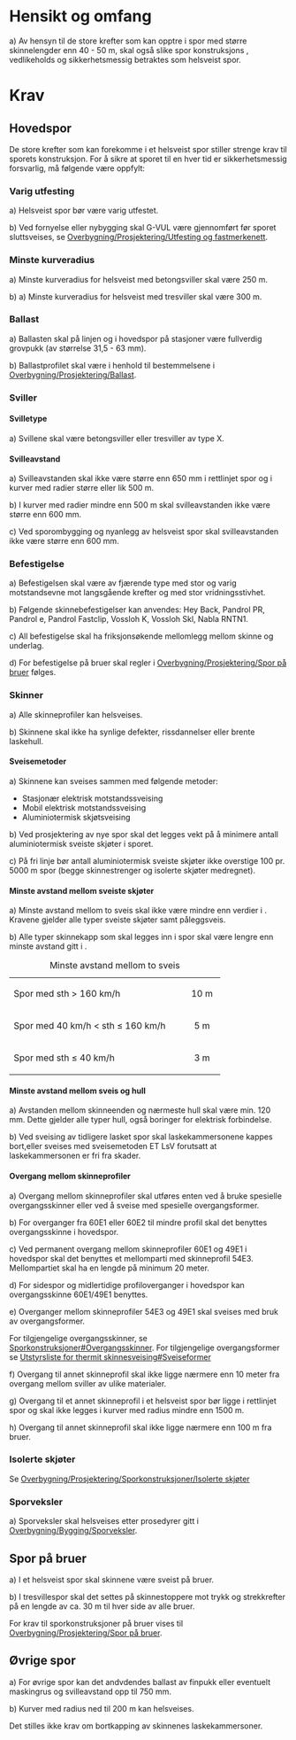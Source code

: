 =Hensikt og omfang=
{{lærebokstoff|Kapitlet fastlegger de sportekniske krav til et helsveist spor. Et helsveist spor er et sporavsnitt hvor skinnene er sveist sammen til kontinuerlige skinnestrenger uten skjøter. Et helsveist spor eliminerer skjøter, noe som medfører mindre vedlikeholdskostnader og bedre komfort for passasjerene.}}


{{lærebokstoff|Skinnene forandrer lengde med temperaturen. I et spor med laskede skinneskjøter (kortskinnespor) skjer lengdeforandringene over hele skinnens lengde. I et helsveist spor kan lengdeforandringer bare skje i sporets pustepartier i hver ende av sporet, mens skinnene i den sentrale del av sporet er helt hindret i å bevege seg. Som følge av at lengdeforandring ikke er mulig vil det bygges opp store aksialkrefter i skinnene. Lengden av pustepartiene er avhengig av friksjonsmotstanden i laskeskjøtene og motstanden mot lengdeforskyvning ved hver sville innenfor pustepartiene. Jo større disse motstander er samlet, desto kortere er pustepartiene.}}


{{lærebokstoff|Avhengig av sportype og tilstand (skinner, sviller, befestigelse og ballast) kan man regne med pustelengder på mellom 50 og 100 m. For at spor skal regnes som helsveist, må derfor skinnelengden teoretisk være minst 2x50 m <nowiki>=</nowiki> 100m.}}

a) Av hensyn til de store krefter som kan opptre i spor med større skinnelengder enn 40 - 50 m, skal også slike spor konstruksjons , vedlikeholds og sikkerhetsmessig betraktes som helsveist spor.

=Krav=

==Hovedspor==
De store krefter som kan forekomme i et helsveist spor stiller strenge krav til sporets konstruksjon. For å sikre at sporet til en hver tid er sikkerhetsmessig forsvarlig, må følgende være oppfylt:

===Varig utfesting===
a) Helsveist spor bør være varig utfestet. 

b) Ved fornyelse eller nybygging skal G-VUL være gjennomført før sporet sluttsveises, se [[Overbygning/Prosjektering/Utfesting og fastmerkenett#Geodetisk varig utfesting av linjen|Overbygning/Prosjektering/Utfesting og fastmerkenett]].

===Minste kurveradius===
a) <label id="overbygning_helsveist_1">Minste kurveradius for helsveist med betongsviller skal være 250 m.</label>

b) a) <label id="overbygning_helsveist_2">Minste kurveradius for helsveist med tresviller skal være 300 m.</label>

===Ballast===
a) <label id="overbygning_helsveist_3">Ballasten skal på linjen og i hovedspor på stasjoner være fullverdig grovpukk (av størrelse 31,5 - 63 mm).  </label>

b) Ballastprofilet skal være i henhold til bestemmelsene i [[Overbygning/Prosjektering/Ballast]].

===Sviller===

====Svilletype====
a) <label id="overbygning_helsveist_4">Svillene skal være betongsviller eller tresviller av type X. </label>

====Svilleavstand====
a) <label id="overbygning_helsveist_5">Svilleavstanden skal ikke være større enn 650 mm i rettlinjet spor og i kurver med radier større eller lik 500 m. </label>

b) <label id="overbygning_helsveist_6">I kurver med radier mindre enn 500 m skal svilleavstanden ikke være større enn 600 mm.</label>

c) <label id="overbygning_helsveist_7">Ved sporombygging og nyanlegg av helsveist spor skal svilleavstanden ikke være større enn 600 mm.</label>

===Befestigelse===
a) Befestigelsen skal være av fjærende type med stor og varig motstandsevne mot langsgående krefter og med stor vridningsstivhet.

b) Følgende skinnebefestigelser kan anvendes: Hey Back, Pandrol PR, Pandrol e, Pandrol Fastclip, Vossloh K, Vossloh Skl, Nabla RNTN1. 

c) All befestigelse skal ha friksjonsøkende mellomlegg mellom skinne og underlag.

d) For befestigelse på bruer skal regler i [[Overbygning/Prosjektering/Spor på bruer#Befestigelse|Overbygning/Prosjektering/Spor på bruer]] følges.

===Skinner===
a) Alle skinneprofiler kan helsveises. 

b) Skinnene skal ikke ha synlige defekter, rissdannelser eller brente laskehull.

====Sveisemetoder====
a) Skinnene kan sveises sammen med følgende metoder:

*Stasjonær elektrisk motstandssveising
*Mobil elektrisk motstandssveising
*Aluminiotermisk skjøtsveising

b) Ved prosjektering av nye spor skal det legges vekt på å minimere antall aluminiotermisk sveiste skjøter i sporet. 

c) På fri linje bør antall aluminiotermisk sveiste skjøter ikke overstige 100 pr. 5000 m spor (begge skinnestrenger og isolerte skjøter medregnet).

====Minste avstand mellom sveiste skjøter====
a) Minste avstand mellom to sveis skal ikke være mindre enn verdier i <xr id="tab:Minste avstand mellom to sveis" />.  Kravene gjelder alle typer sveiste skjøter samt påleggsveis. 

b) Alle typer skinnekapp som skal legges inn i spor skal være lengre enn minste avstand gitt i <xr id="tab:Minste avstand mellom to sveis" />.

<figtable id="tab:Minste avstand mellom to sveis">
{| class="wikitable"
|+ Minste avstand mellom to sveis
|-
| width="300"|Spor med sth > 160 km/h || width="50"|<center>10 m</center>
|-
| Spor med 40 km/h < sth ≤ 160 km/h || <center>5 m</center>
|-
| Spor med sth ≤ 40 km/h || <center>3 m</center>
|}
</figtable>

====Minste avstand mellom sveis og hull====
a) Avstanden mellom skinneenden og nærmeste hull skal være min. 120 mm. Dette gjelder alle typer hull, også boringer for elektrisk forbindelse. 

b) Ved sveising av tidligere lasket spor skal laskekammersonene kappes bort,eller sveises med sveisemetoden ET LsV forutsatt at laskekammersonen er fri fra skader.

====Overgang mellom skinneprofiler====
a) Overgang mellom skinneprofiler skal utføres enten ved å bruke spesielle overgangsskinner eller ved å sveise med spesielle overgangsformer.

b) For overganger fra 60E1 eller 60E2 til mindre profil skal det benyttes overgangsskinne i hovedspor.

c) Ved permanent overgang mellom skinneprofiler 60E1 og 49E1 i hovedspor skal det benyttes et mellomparti med skinneprofil 54E3. Mellompartiet skal ha en lengde på minimum 20 meter. 

d) For sidespor og midlertidige profiloverganger i hovedspor kan overgangsskinne 60E1/49E1 benyttes.

e) Overganger mellom  skinneprofiler 54E3 og 49E1 skal sveises med bruk av overgangsformer.

For tilgjengelige overgangsskinner, se [[Overbygning/Prosjektering/Sporkonstruksjoner#Overgangsskinner|Sporkonstruksjoner#Overgangsskinner]]. For tilgjengelige overgangsformer se [[Overbygning/Bygging/Helsveist spor/Vedlegg/Utstyrsliste for thermit skinnesveising#Sveiseformer|Utstyrsliste for thermit skinnesveising#Sveiseformer]]

f) Overgang til annet skinneprofil skal ikke ligge nærmere enn 10 meter fra overgang mellom sviller av ulike materialer.

g) Overgang til et annet skinneprofil i et helsveist spor bør ligge i rettlinjet spor og skal ikke legges i kurver med radius mindre enn 1500 m. 

h) Overgang til annet skinneprofil skal ikke ligge nærmere enn 100 m fra bruer.

===Isolerte skjøter===
Se [[Overbygning/Prosjektering/Sporkonstruksjoner#Isolerte skjøter|Overbygning/Prosjektering/Sporkonstruksjoner/Isolerte skjøter]]

===Sporveksler===
a) Sporveksler skal helsveises etter prosedyrer gitt i [[Overbygning/Bygging/Sporveksler#Sveising|Overbygning/Bygging/Sporveksler]].

==Spor på bruer==
a) I et helsveist spor skal skinnene være sveist på bruer. 

b) I tresvillespor skal det settes på skinnestoppere mot trykk  og strekkrefter på en lengde av ca. 30 m til hver side av alle bruer. 

For krav til sporkonstruksjoner på bruer vises til [[Overbygning/Prosjektering/Spor på bruer]].

==Øvrige spor==
a) For øvrige spor kan det andvdendes ballast av finpukk eller eventuelt maskingrus og svilleavstand opp til 750 mm. 

b) Kurver med radius ned til 200 m kan helsveises. 

Det stilles ikke krav om bortkapping av skinnenes laskekammersoner.

